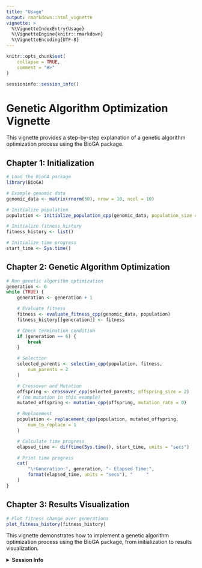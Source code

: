 ---
title: "Usage"
output: rmarkdown::html_vignette
vignette: >
  %\VignetteIndexEntry{Usage}
  %\VignetteEngine{knitr::rmarkdown}
  %\VignetteEncoding{UTF-8}
---

```{r, include = FALSE}
knitr::opts_chunk$set(
    collapse = TRUE,
    comment = "#>"
)
```

```{r sessione_info, include=FALSE}
sessioninfo::session_info()
```

# Genetic Algorithm Optimization Vignette

This vignette provides a step-by-step explanation of a genetic algorithm 
optimization process using the BioGA package.

## Chapter 1: Initialization

```{r}
# Load the BioGA package
library(BioGA)

# Example genomic data
genomic_data <- matrix(rnorm(50), nrow = 10, ncol = 10)

# Initialize population
population <- initialize_population_cpp(genomic_data, population_size = 5)

# Initialize fitness history
fitness_history <- list()

# Initialize time progress
start_time <- Sys.time()
```

## Chapter 2: Genetic Algorithm Optimization

```{r}
# Run genetic algorithm optimization
generation <- 0
while (TRUE) {
    generation <- generation + 1

    # Evaluate fitness
    fitness <- evaluate_fitness_cpp(genomic_data, population)
    fitness_history[[generation]] <- fitness

    # Check termination condition
    if (generation == 6) {
        break
    }

    # Selection
    selected_parents <- selection_cpp(population, fitness,
        num_parents = 2
    )

    # Crossover and Mutation
    offspring <- crossover_cpp(selected_parents, offspring_size = 2)
    # (no mutation in this example)
    mutated_offspring <- mutation_cpp(offspring, mutation_rate = 0)

    # Replacement
    population <- replacement_cpp(population, mutated_offspring,
        num_to_replace = 1
    )

    # Calculate time progress
    elapsed_time <- difftime(Sys.time(), start_time, units = "secs")

    # Print time progress
    cat(
        "\rGeneration:", generation, "- Elapsed Time:",
        format(elapsed_time, units = "secs"), "     "
    )
}
```

## Chapter 3: Results Visualization

```{r}
# Plot fitness change over generations
plot_fitness_history(fitness_history)
```

This vignette demonstrates how to implement a genetic algorithm optimization
process using the BioGA package, from initialization to results 
visualization.



<details>

<summary>**Session Info**</summary>

```{r sessioninfo}
sessioninfo::session_info()
```

</details>
